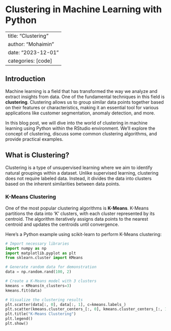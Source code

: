 # Clustering in Machine Learning with Python

---
title: "Clustering"
author: "Mohaimin"
date: "2023-12-01"
categories: [code]
---



## Introduction

Machine learning is a field that has transformed the way we analyze and extract insights from data. One of the fundamental techniques in this field is **clustering**. Clustering allows us to group similar data points together based on their features or characteristics, making it an essential tool for various applications like customer segmentation, anomaly detection, and more.

In this blog post, we will dive into the world of clustering in machine learning using Python within the RStudio environment. We'll explore the concept of clustering, discuss some common clustering algorithms, and provide practical examples.

## What is Clustering?

Clustering is a type of unsupervised learning where we aim to identify natural groupings within a dataset. Unlike supervised learning, clustering does not require labeled data. Instead, it divides the data into clusters based on the inherent similarities between data points.

### K-Means Clustering

One of the most popular clustering algorithms is **K-Means**. K-Means partitions the data into 'K' clusters, with each cluster represented by its centroid. The algorithm iteratively assigns data points to the nearest centroid and updates the centroids until convergence.

Here's a Python example using scikit-learn to perform K-Means clustering:

```python
# Import necessary libraries
import numpy as np
import matplotlib.pyplot as plt
from sklearn.cluster import KMeans

# Generate random data for demonstration
data = np.random.rand(100, 2)

# Create a K-Means model with 3 clusters
kmeans = KMeans(n_clusters=3)
kmeans.fit(data)

# Visualize the clustering results
plt.scatter(data[:, 0], data[:, 1], c=kmeans.labels_)
plt.scatter(kmeans.cluster_centers_[:, 0], kmeans.cluster_centers_[:, 1], s=200, marker='X', c='red', label='Centroids')
plt.title("K-Means Clustering")
plt.legend()
plt.show()

```
